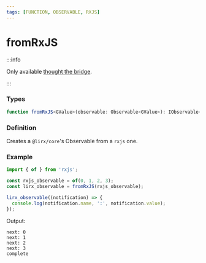 ```yaml
---
tags: [FUNCTION, OBSERVABLE, RXJS]
---
```


# fromRxJS

:::info

Only available [thought the bridge](/docs/documentation/migration/from-rxjs/#bridge).

:::

### Types

```ts
function fromRxJS<GValue>(observable: Observable<GValue>): IObservable<IDefaultNotificationsUnion<GValue>>
```

### Definition

Creates a `@lirx/core`'s Observable from a `rxjs` one.

### Example

```ts
import { of } from 'rxjs';

const rxjs_observable = of(0, 1, 2, 3);
const lirx_observable = fromRxJS(rxjs_observable);

lirx_observable((notification) => {
  console.log(notification.name, ':', notification.value);
});
```

Output:

```text
next: 0
next: 1
next: 2
next: 3
complete
```

